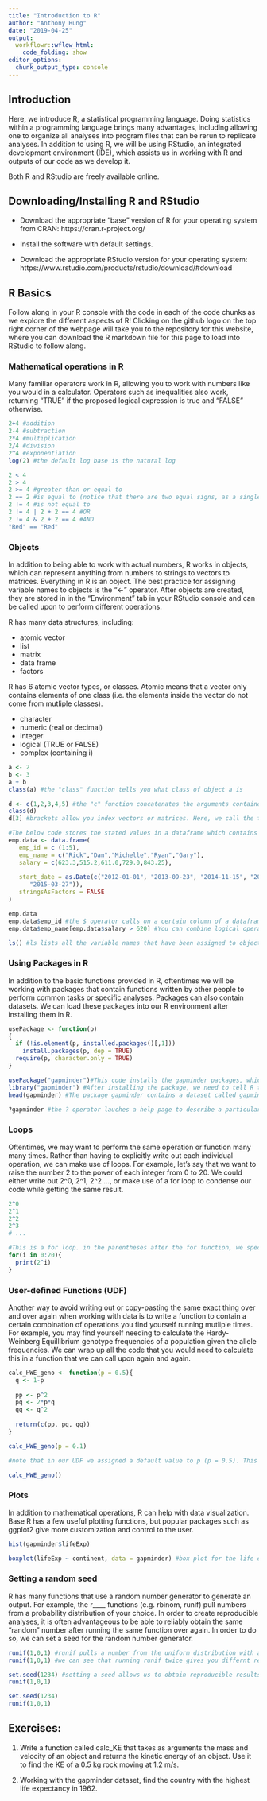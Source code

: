 ```yaml
---
title: "Introduction to R"
author: "Anthony Hung"
date: "2019-04-25"
output: 
  workflowr::wflow_html:
    code_folding: show
editor_options:
  chunk_output_type: console
---
```


## Introduction

Here, we introduce R, a statistical programming language. Doing statistics within a programming language brings many advantages, including allowing one to organize all analyses into program files that can be rerun to replicate analyses. In addition to using R, we will be using RStudio, an integrated development environment (IDE), which assists us in working with R and outputs of our code as we develop it.

Both R and RStudio are freely available online.

## Downloading/Installing R and RStudio

* Download the appropriate "base" version of R for your operating system from CRAN: https://cran.r-project.org/

* Install the software with default settings.

* Download the appropriate RStudio version for your operating system: https://www.rstudio.com/products/rstudio/download/#download

## R Basics

Follow along in your R console with the code in each of the code chunks as we explore the different aspects of R! Clicking on the github logo on the top right corner of the webpage will take you to the repository for this website, where you can download the R markdown file for this page to load into RStudio to follow along.

### Mathematical operations in R

Many familiar operators work in R, allowing you to work with numbers like you would in a calculator. Operators such as inequalities also work, returning "TRUE" if the proposed logical expression is true and "FALSE" otherwise.

```r
2+4 #addition
2-4 #subtraction
2*4 #multiplication
2/4 #division
2^4 #exponentiation
log(2) #the default log base is the natural log

2 < 4
2 > 4
2 >= 4 #greater than or equal to 
2 == 2 #is equal to (notice that there are two equal signs, as a single equal sign denotes assignment)
2 != 4 #is not equal to 
2 != 4 | 2 + 2 == 4 #OR
2 != 4 & 2 + 2 == 4 #AND
"Red" == "Red"
```

### Objects

In addition to being able to work with actual numbers, R works in objects, which can represent anything from numbers to strings to vectors to matrices. Everything in R is an object. The best practice for assigning variable names to objects is the "<-" operator. After objects are created, they are stored in in the "Environment" tab in your RStudio console and can be called upon to perform different operations.

R has many data structures, including:

* atomic vector
* list
* matrix
* data frame
* factors

R has 6 atomic vector types, or classes. Atomic means that a vector only contains elements of one class (i.e. the elements inside the vector do not come from mutliple classes).

* character
* numeric (real or decimal)
* integer
* logical (TRUE or FALSE)
* complex (containing i)

```r
a <- 2
b <- 3
a + b
class(a) #the "class" function tells you what class of object a is

d <- c(1,2,3,4,5) #the "c" function concatenates the arguments contained within it into a vector
class(d)
d[3] #brackets allow you index vectors or matrices. Here, we call the third value from our d vector.

#The below code stores the stated values in a dataframe which contains employee ids, names, salaries, and start dates for 5 employees
emp.data <- data.frame(
   emp_id = c (1:5), 
   emp_name = c("Rick","Dan","Michelle","Ryan","Gary"),
   salary = c(623.3,515.2,611.0,729.0,843.25), 
   
   start_date = as.Date(c("2012-01-01", "2013-09-23", "2014-11-15", "2014-05-11",
      "2015-03-27")),
   stringsAsFactors = FALSE
)

emp.data
emp.data$emp_id #the $ operator calls on a certain column of a dataframe
emp.data$emp_name[emp.data$salary > 620] #You can combine logical operators, brackets, and the $ sign to subset your dataframe in any way you choose! Here, we print out all the employee names for employees who have a salary greater than 620.

ls() #ls lists all the variable names that have been assigned to objects in your workspace
```

### Using Packages in R

In addition to the basic functions provided in R, oftentimes we will be working with packages that contain functions written by other people to perform common tasks or specific analyses. Packages can also contain datasets. We can load these packages into our R environment after installing them in R.

```r
usePackage <- function(p) 
{
  if (!is.element(p, installed.packages()[,1]))
    install.packages(p, dep = TRUE)
  require(p, character.only = TRUE)
}

usePackage("gapminder")#This code installs the gapminder packages, which contains vital statistics data from multiple countries. install.packages() is the function that will install a package for you if you know it's name.
library("gapminder") #After installing the package, we need to tell R to load it into our current environment with this function.
head(gapminder) #The package gapminder contains a dataset called gapminder. We can use the "head" function to print out the first 6 rows of this dataset.

?gapminder #the ? operator lauches a help page to describe a particular function, including the arguments it takes. Whenever using a new function, it is good practice to first explore it through ?.
```

### Loops

Oftentimes, we may want to perform the same operation or function many many times. Rather than having to explicitly write out each individual operation, we can make use of loops. For example, let's say that we want to raise the number 2 to the power of each integer from 0 to 20. We could either write out 2^0, 2^1, 2^2 ..., or make use of a for loop to condense our code while getting the same result.

```r
2^0
2^1
2^2
2^3
# ...

#This is a for loop. in the parentheses after the for function, we specify over what range of values we want to loop over, and assign a dummy variable name to take on each of those values in sequence. Within the curly braces, we state what operation we want to perform over all the values taken on by the dummy variable.
for(i in 0:20){
  print(2^i)
}
```

### User-defined Functions (UDF)

Another way to avoid writing out or copy-pasting the same exact thing over and over again when working with data is to write a function to contain a certain combination of operations you find yourself running mutliple times. For example, you may find yourself needing to calculate the Hardy-Weinberg Equillibrium genotype frequencies of a population given the allele frequencies. We can wrap up all the code that you would need to calculate this in a function that we can call upon again and again.

```r
calc_HWE_geno <- function(p = 0.5){ 
  q <- 1-p
  
  pp <- p^2
  pq <- 2*p*q
  qq <- q^2
  
  return(c(pp, pq, qq))
}

calc_HWE_geno(p = 0.1)

#note that in our UDF we assigned a default value to p (p = 0.5). This means that if we do not specify a value for our argument of p, it will default to using that value.

calc_HWE_geno()
```

### Plots

In addition to mathematical operations, R can help with data visualization. Base R has a few useful plotting functions, but popular packages such as ggplot2 give more customization and control to the user.

```r
hist(gapminder$lifeExp)

boxplot(lifeExp ~ continent, data = gapminder) #box plot for the life expectancies of all years per continent
```

### Setting a random seed

R has many functions that use a random number generator to generate an output. For example, the r____ functions (e.g. rbinom, runif) pull numbers from a probability distribution of your choice. In order to create reproducible analyses, it is often advantageous to be able to reliably obtain the same "random" number after running the same function over again. In order to do so, we can set a seed for the random number generator.

```r
runif(1,0,1) #runif pulls a number from the uniform distribution with a set of given parameters
runif(1,0,1) #we can see that running runif twice gives you differnt results

set.seed(1234) #setting a seed allows us to obtain reproducible results from functions that use the random number generator
runif(1,0,1)

set.seed(1234)
runif(1,0,1)
```

## Exercises:

1. Write a function called calc_KE that takes as arguments the mass and velocity of an object and returns the kinetic energy of an object. Use it to find the KE of a 0.5 kg rock moving at 1.2 m/s.

2. Working with the gapminder dataset, find the country with the highest life expectancy in 1962.
